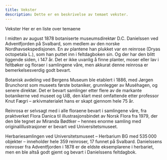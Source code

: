 ```yaml
---
title: Vekster
description: Dette er en beskrivelse av temaet vekster.
---
```



<ContentGrid>

<Hero variant="vekster">
  <HeroImage src="/vekster-hero-ill.png" alt="Vekster" className="border-um-vekster-solid" />
  <HeroContent className="bg-um-vekster-solid">
    <HeroTitle>
      Vekster
    </HeroTitle>
    <HeroDescription>
      Her er en liste over temaene
    </HeroDescription>
  </HeroContent>
</Hero>

I midten av august 1878 botaniserte museumsdirektør D.C. Danielssen ved Adventfjorden på Svalbard, som medlem av den norske Nordhavsekspedisjonen. En av plantene han plukket var en reinrose (Dryas octopetala L.), som han puttet inn i feltdagboken sin. Og der har den blitt liggende siden, i 147 år. Det er ikke uvanlig å finne planter, moser eller lav i feltbøker og floraer i samlingene våre, men akkurat denne  reinrosa er bemerkelsesverdig godt bevart. 

Botanisk avdeling ved Bergens Museum ble etablert i 1886, med Jørgen Brunchorst som museets første botaniker, grunnlegger av Muséhagen, og senere direktør. Det er bevart samlinger etter flere av de markante botanikerne ved museet og UiB, den klart mest omfattende etter professor Knut Fægri – arkivmaterialet hans er skapt gjennom hele 75 år. 

Reinrosa er selvsagt med i alle floraene bevart i samlingene våre, fra praktverket Flora Danica til illustrasjonsbindet av Norsk Flora fra 1979, der den ble tegnet av Miranda Bødtker – hennes enorme samling med originalillustrasjoner er bevart ved Universitetsmuseet. 

Herbariesamlingen ved Universitetsmuseet – Herbarium BG med 535 000 objekter – inneholder hele 359 reinroser, 17 funnet på Svalbard. Danielssens reinroser fra Adventfjorden i 1878 er de eldste eksemplarene i herbariet, men en ble altså godt gjemt og bevart i Danielssens feltdagbok. 

<Cards title="Historier om vekster">
  <Card title="Miranda Bødtker" description="" image="/nav-card-images/vintage-fish-illustration.jpg" imageAlt="Vekster" href="/tema/vekster/miranda-boedtker" />
  <Card title="Knut Fægri" description="" image="/nav-card-images/vintage-fish-illustration.jpg" imageAlt="Vekster" href="/tema/vekster/knut-faegri" />
  <Card title="Bokflora" description="" image="/nav-card-images/vintage-fish-illustration.jpg" imageAlt="Vekster" href="/tema/vekster/bokflora" />
</Cards>

</ContentGrid>